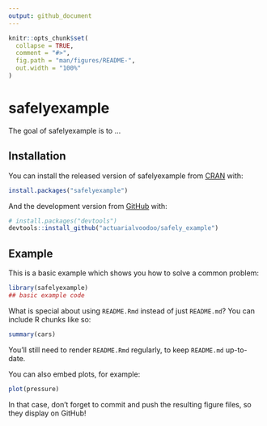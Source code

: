 ```yaml
---
output: github_document
---
```


<!-- README.md is generated from README.Rmd. Please edit that file -->

```r
knitr::opts_chunk$set(
  collapse = TRUE,
  comment = "#>",
  fig.path = "man/figures/README-",
  out.width = "100%"
)
```

# safelyexample

<!-- badges: start -->
<!-- badges: end -->

The goal of safelyexample is to ...

## Installation

You can install the released version of safelyexample from [CRAN](https://CRAN.R-project.org) with:

``` r
install.packages("safelyexample")
```

And the development version from [GitHub](https://github.com/) with:

``` r
# install.packages("devtools")
devtools::install_github("actuarialvoodoo/safely_example")
```
## Example

This is a basic example which shows you how to solve a common problem:

```r
library(safelyexample)
## basic example code
```

What is special about using `README.Rmd` instead of just `README.md`? You can include R chunks like so:

```r
summary(cars)
```

You'll still need to render `README.Rmd` regularly, to keep `README.md` up-to-date.

You can also embed plots, for example:

```r
plot(pressure)
```

In that case, don't forget to commit and push the resulting figure files, so they display on GitHub!
